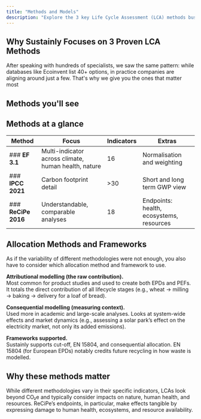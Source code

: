 ```yaml
---
title: "Methods and Models"
description: "Explore the 3 key Life Cycle Assessment (LCA) methods businesses actually use – EF 3.1, IPCC 2021, and ReCiPe 2016, plus allocation frameworks like EN 15804 and consequential modelling."
---
```


## **Why Sustainly Focuses on 3 Proven LCA Methods**

After speaking with hundreds of specialists, we saw the same pattern: while databases like Ecoinvent list 40\+ options, in practice companies are aligning around just a few. That's why we give you the ones that matter most

## Methods you'll see

<Steps>
  <Step title="EF 3.1 Environmental Footprint🌍">
    
  </Step>
  <Step title="IPCC 2021 Intergovernmental Panel on Climate Change♻️">
    
  </Step>
  <Step title="ReCiPe 2016🧪">
    
  </Step>
</Steps>

## Methods at a glance

| Method              | Focus                                                | Indicators | Extras                                   |
| ------------------- | ---------------------------------------------------- | ---------- | ---------------------------------------- |
| ### **EF 3.1**      | Multi-indicator across climate, human health, nature | 16         | Normalisation and weighting              |
| ### **IPCC 2021**   | Carbon footprint detail                              | \>30       | Short and long term GWP view             |
| ### **ReCiPe 2016** | Understandable, comparable analyses                  | 18         | Endpoints: health, ecosystems, resources |

## Allocation Methods and Frameworks

As if the variability of different methodologies were not enough, you also have to consider which allocation method and framework to use.

**Attributional modelling (the raw contribution).**\
Most common for product studies and used to create both EPDs and PEFs. It totals the direct contribution of all lifecycle stages (e.g., wheat → milling → baking → delivery for a loaf of bread).

**Consequential modelling (measuring context).**\
Used more in academic and large-scale analyses. Looks at system-wide effects and market dynamics (e.g., assessing a solar park’s effect on the electricity market, not only its added emissions).

**Frameworks supported.**\
Sustainly supports cut-off, EN 15804, and consequential allocation. EN 15804 (for European EPDs) notably credits future recycling in how waste is modelled.

## Why these methods matter

While different methodologies vary in their specific indicators, LCAs look beyond CO₂e and typically consider impacts on nature, human health, and resources. ReCiPe’s endpoints, in particular, make effects tangible by expressing damage to human health, ecosystems, and resource availability.